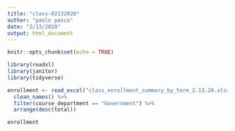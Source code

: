 ```yaml
---
title: "class-02132020"
author: "paolo pasco"
date: "2/13/2020"
output: html_document
---
```


```r
knitr::opts_chunk$set(echo = TRUE)

library(readxl)
library(janitor)
library(tidyverse)
```

```r
enrollment <- read_excel("class_enrollment_summary_by_term_2.13.20.xlsx", skip=3) %>%
  clean_names() %>%
  filter(course_department == "Government") %>%
  arrange(desc(total))

enrollment
```

